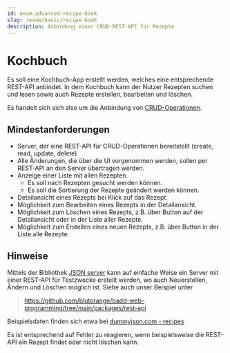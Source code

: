 ```yaml
---
id: exam-advanced-recipe-book
slug: /exam/basic/recipe-book
description: Anbindung einer CRUD-REST-API für Rezepte
---
```


# Kochbuch

Es soll eine Kochbuch-App erstellt werden, welches eine entsprechende REST-API anbindet.
In dem Kochbuch kann der Nutzer Rezepten suchen und lesen sowie auch Rezepte erstellen,
bearbeiten und löschen.

Es handelt sich sich also um die Anbindung von [CRUD-Operationen](https://developer.mozilla.org/en-US/docs/Glossary/CRUD).

## Mindestanforderungen

* Server, der eine REST-API für CRUD-Operationen bereitstellt (create, read, update, delete) 
* Alle Änderungen, die über die UI vorgenommen werden, sollen per REST-API
  an den Server übertragen werden.
* Anzeige einer Liste mit allen Rezepten.
  * Es soll nach Rezepten gesucht werden können.
  * Es soll die Sortierung der Rezepte geändert werden können.
* Detailansicht eines Rezepts bei Klick auf das Rezept.
* Möglichkeit zum Bearbeiten eines Rezepts in der Detailansicht.
* Möglichkeit zum Löschen eines Rezepts, z.B. über Button auf der Detailansicht oder in der Liste aller Rezepte.
* Möglichkeit zum Erstellen eines neuen Rezepts, z.B. über Button in der Liste alle Rezepte.

## Hinweise

Mittels der Bibliothek [JSON server](https://www.npmjs.com/package/json-server) kann auf einfache
Weise ein Server mit einer REST-API für Testzwecke erstellt werden, wo auch Neuerstellen, Ändern
und Löschen möglich ist. Siehe auch unser Beispiel unter

> https://github.com/blutorange/badd-web-programming/tree/main/packages/rest-api

Beispielsdaten finden sich etwa bei [dummyjson.com - recipes](https://dummyjson.com/docs/recipes)

Es ist entsprechend auf Fehler zu reagieren, wenn beispielsweise die REST-API
ein Rezept findet oder nicht löschen kann.